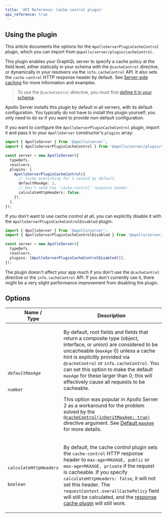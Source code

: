 ```yaml
---
title: 'API Reference: Cache control plugin'
api_reference: true
---
```


## Using the plugin

This article documents the options for the `ApolloServerPluginCacheControl` plugin, which you can import from `@apollo/server/plugin/cacheControl`.

This plugin enables your GraphQL server to specify a cache policy at the field level, either statically in your schema with the `@cacheControl` directive, or dynamically in your resolvers via the `info.cacheControl` API. It also sets the `cache-control` HTTP response header by default. See [Server-side caching](../../performance/caching/) for more information and examples.

> To use the `@cacheControl` directive, you must first [define it in your schema](../../performance/caching/#in-your-schema-static).

Apollo Server installs this plugin by default in all servers, with its default configuration. You typically do not have to install this plugin yourself; you only need to do so if you want to provide non-default configuration.

If you want to configure the `ApolloServerPluginCacheControl` plugin, import it and pass it to your `ApolloServer` constructor's `plugins` array:

<MultiCodeBlock>

```ts
import { ApolloServer } from '@apollo/server';
import { ApolloServerPluginCacheControl } from '@apollo/server/plugin/cacheControl';

const server = new ApolloServer({
  typeDefs,
  resolvers,
  plugins: [
    ApolloServerPluginCacheControl({
      // Cache everything for 1 second by default.
      defaultMaxAge: 1,
      // Don't send the `cache-control` response header.
      calculateHttpHeaders: false,
    }),
  ],
});
```

</MultiCodeBlock>

If you don't want to use cache control at all, you can explicitly disable it with the `ApolloServerPluginCacheControlDisabled` plugin:

<MultiCodeBlock>

```ts
import { ApolloServer } from '@apollo/server';
import { ApolloServerPluginCacheControlDisabled } from '@apollo/server/plugin/disabled';

const server = new ApolloServer({
  typeDefs,
  resolvers,
  plugins: [ApolloServerPluginCacheControlDisabled()],
});
```

</MultiCodeBlock>

The plugin doesn't affect your app much if you don't use the `@cacheControl` directive or the `info.cacheControl` API. If you don't currently use it, there might be a very slight performance improvement from disabling the plugin.

## Options

<table class="field-table">
  <thead>
    <tr>
      <th>Name /<br/>Type</th>
      <th>Description</th>
    </tr>
  </thead>

<tbody>

<tr>
<td>

###### `defaultMaxAge`

`number`

</td>
<td>

By default, root fields and fields that return a composite type (object, interface, or union) are considered to be uncacheable (`maxAge` 0) unless a cache hint is explicitly provided via `@cacheControl` or `info.cacheControl`. You can set this option to make the default `maxAge` for these larger than 0; this will effectively cause all requests to be cacheable.

This option was popular in Apollo Server 2 as a workaround for the problem solved by the [`@cacheControl(inheritMaxAge: true)`](../../performance/caching/#in-your-schema-static) directive argument. See [Default `maxAge`](../../performance/caching/#default-maxage) for more details.

</td>
</tr>

<tr>
<td>

###### `calculateHttpHeaders`

`boolean`

</td>
<td>

By default, the cache control plugin sets the `cache-control` HTTP response header to `max-age=MAXAGE, public` or `max-age=MAXAGE, private` if the request is cacheable. If you specify `calculateHttpHeaders: false`, it will not set this header. The `requestContext.overallCachePolicy` field will still be calculated, and the [response cache plugin](../../performance/caching/#caching-with-responsecacheplugin-advanced) will still work.

</td>
</tr>

</tbody>
</table>
